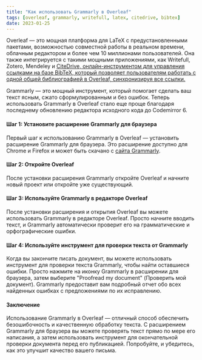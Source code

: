 ```yaml
---
title: "Как использовать Grammarly в Overleaf"
tags: [overleaf, grammarly, writefull, latex, citedrive, bibtex]
date: 2023-01-25
---
```


Overleaf — это мощная платформа для LaTeX с предустановленными пакетами, возможностью совместной работы в реальном времени, облачным редактором и более чем 10 миллионами пользователей. Она также интегрируется с такими мощными приложениями, как Writefull, Zotero, Mendeley и [CiteDrive, онлайн-инструментом для управления ссылками на базе BibTeX, который позволяет пользователям работать с одной общей библиографией в Overleaf, синхронизируя все ссылки.](https://www.overleaf.com/blog/better-bibliography-management-with-overleaf-citedrive-and-bibtex-biblatex)

Grammarly — это мощный инструмент, который помогает сделать ваш текст ясным, сжато сформулированным и без ошибок. Теперь использовать Grammarly в Overleaf стало еще проще благодаря последнему обновлению редактора исходного кода до Codemirror 6.


<CiteDrive />

#### Шаг 1: Установите расширение Grammarly для браузера

Первый шаг к использованию Grammarly в Overleaf — установить расширение Grammarly для браузера. Это расширение доступно для Chrome и Firefox и может быть скачано с [сайта Grammarly](https://www.grammarly.com/).

#### Шаг 2: Откройте Overleaf

После установки расширения Grammarly откройте Overleaf и начните новый проект или откройте уже существующий.

#### Шаг 3: Используйте Grammarly в редакторе Overleaf

После установки расширения и открытия Overleaf вы можете использовать Grammarly в редакторе Overleaf. Просто начните вводить текст, и Grammarly автоматически проверит его на грамматические и орфографические ошибки.

#### Шаг 4: Используйте инструмент для проверки текста от Grammarly

Когда вы закончите писать документ, вы можете использовать инструмент для проверки текста Grammarly, чтобы найти оставшиеся ошибки. Просто нажмите на иконку Grammarly в расширении для браузера, затем выберите "Proofread my document" (Проверить мой документ). Grammarly предоставит вам подробный отчет обо всех найденных ошибках с предложениями по их исправлению.

#### Заключение

Использование Grammarly в Overleaf — отличный способ обеспечить безошибочность и качественную обработку текста. С расширением Grammarly для браузера вы можете проверять текст прямо по мере его написания, а затем использовать инструмент для окончательной проверки документа перед его публикацией. Попробуйте, и убедитесь, как это улучшит качество вашего письма.
